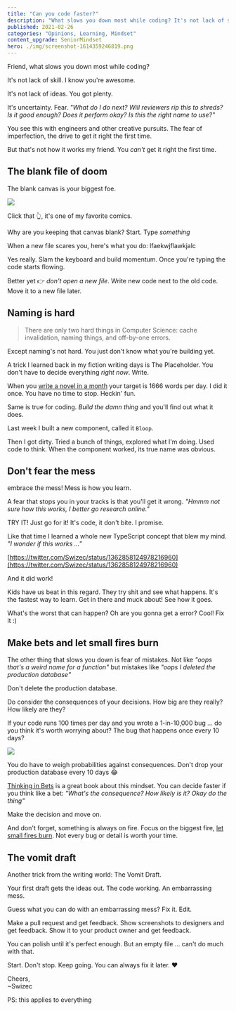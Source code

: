 ```yaml
---
title: "Can you code faster?"
description: "What slows you down most while coding? It's not lack of skill. It's not lack of ideas. It's uncertainty. Fear."
published: 2021-02-26
categories: "Opinions, Learning, Mindset"
content_upgrade: SeniorMindset
hero: ./img/screenshot-1614359246819.png
---
```



Friend, what slows you down most while coding?

It's not lack of skill. I know you're awesome.

It's not lack of ideas. You got plenty.

It's uncertainty. Fear. _"What do I do next? Will reviewers rip this to shreds? Is it good enough? Does it perform okay? Is this the right name to use?"_

You see this with engineers and other creative pursuits. The fear of imperfection, the drive to get it right the first time.

But that's not how it works my friend. You _can't_ get it right the first time.

## The blank file of doom

The blank canvas is your biggest foe.

[![](./img/faYkJRpng5800dj.jpeg)](https://www.zenpencils.com/comic/lilvincent/)

Click that 👆, it's one of my favorite comics.

Why are you keeping that canvas blank? Start. Type _something_

When a new file scares you, here's what you do: lfaekwjflawkjalc

<SeniorMindset />

Yes really. Slam the keyboard and build momentum. Once you're typing the code starts flowing.

Better yet 👉 _don't open a new file_. Write new code next to the old code. Move it to a new file later.

## Naming is hard

> There are only two hard things in Computer Science: cache invalidation, naming things, and off-by-one errors.

Except naming's not hard. You just don't know what you're building yet.

A trick I learned back in my fiction writing days is The Placeholder. You don't have to decide everything _right now_. Write.

When you [write a novel in a month](https://nanowrimo.org) your target is 1666 words per day. I did it once. You have no time to stop. Heckin' fun.

Same is true for coding. _Build the damn thing_ and you'll find out what it does.

Last week I built a new component, called it `Bloop`.

Then I got dirty. Tried a bunch of things, explored what I'm doing. Used code to think. When the component worked, its true name was obvious.

## Don't fear the mess

embrace the mess! Mess is how you learn.

A fear that stops you in your tracks is that you'll get it wrong. _"Hmmm not sure how this works, I better go research online."_

TRY IT! Just go for it! It's code, it don't bite. I promise.

Like that time I learned a whole new TypeScript concept that blew my mind. _"I wonder if this works ..."_

[https://twitter.com/Swizec/status/1362858124978216960](https://twitter.com/Swizec/status/1362858124978216960)

And it did work!

Kids have us beat in this regard. They try shit and see what happens. It's the fastest way to learn. Get in there and muck about! See how it goes.

What's the worst that can happen? Oh are you gonna get a error? Cool! Fix it :)

## Make bets and let small fires burn

The other thing that slows you down is fear of mistakes. Not like _"oops that's a weird name for a function"_ but mistakes like _"oops I deleted the production database"_

Don't delete the production database.

Do consider the consequences of your decisions. How big are they really? How likely are they?

If your code runs 100 times per day and you wrote a 1-in-10,000 bug ... do you think it's worth worrying about? The bug that happens once every 10 days?

![](giphy:meh)

You do have to weigh probabilities against consequences. Don't drop your production database every 10 days 😂

[Thinking in Bets](https://www.penguinrandomhouse.com/books/552885/thinking-in-bets-by-annie-duke/) is a great book about this mindset. You can decide faster if you think like a bet: _"What's the consequence? How likely is it? Okay do the thing"_

Make the decision and move on.

And don't forget, something is always on fire. Focus on the biggest fire, [let small fires burn](https://mastersofscale.com/selina-tobaccowala-let-fires-burn/). Not every bug or detail is worth your time.

## The vomit draft

Another trick from the writing world: The Vomit Draft.

Your first draft gets the ideas out. The code working. An embarrassing mess.

Guess what you can do with an embarrassing mess? Fix it. Edit.

Make a pull request and get feedback. Show screenshots to designers and get feedback. Show it to your product owner and get feedback.

You can polish until it's perfect enough. But an empty file ... can't do much with that.

Start. Don't stop. Keep going. You can always fix it later. ❤️

Cheers,<br/>
~Swizec

PS: this applies to everything
